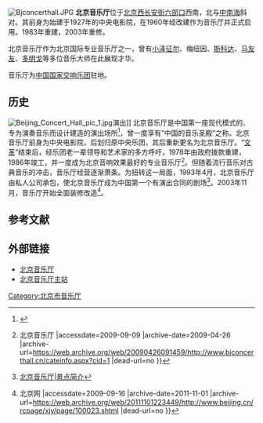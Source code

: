 {{Coord|39.9060493|116.382593|type:landmark_region:CN-11_source:GoogleMaps|display=title}}
[[File:Bjconcerthall.JPG|right]]
'''北京音乐厅'''位于[[北京|北京]][[西长安街|西长安街]][[六部口|六部口]]西南，北与[[中南海|中南海]]斜对。其前身为始建于1927年的中央电影院，在1960年经改建作为音乐厅并正式启用。1983年重建，2003年重修。

北京音乐厅作为北京国际专业音乐厅之一，曾有[[小泽征尔|小泽征尔]]、梅纽因、[[斯科达|斯科达]]、[[马友友|马友友]]、[[多明戈|多明戈]]等多位音乐大师在此展现才华。

音乐厅为[[中国国家交响乐团|中国国家交响乐团]]驻地。

==历史==
[[File:Beijing_Concert_Hall_pic_1.jpg|thumb]]演出]]
北京音乐厅是中国第一座现代模式的、专为演奏音乐而设计建造的演出场所<ref>{{Cite web |url=http://www.bjconcerthall.cn/cateinfo.aspx?cid=1 |title=音乐厅介绍 |accessdate=2009-09-14 |archive-date=2009-04-26 |archive-url=https://web.archive.org/web/20090426091459/http://www.bjconcerthall.cn/cateinfo.aspx?cid=1 |dead-url=no }}</ref>，曾一度享有“中国的音乐圣殿”之称。北京音乐厅前身为中央电影院，后划归原中央乐团，其后重新更名为北京音乐厅。“[[文革|文革]]”结束后，经乐团老一辈领导和艺术家的多方呼吁，1978年由政府拨款重建，1986年竣工，并一度成为北京音响效果最好的专业音乐厅<ref>{{Cite web |url=http://www.bjconcerthall.cn/CateInfo.aspx?cid=1&cii=64 |title=音乐厅历史{{!}}北京音乐厅 |accessdate=2009-09-09 |archive-date=2009-04-26 |archive-url=https://web.archive.org/web/20090426091459/http://www.bjconcerthall.cn/cateinfo.aspx?cid=1 |dead-url=no }}</ref>。但随着流行音乐对古典音乐的冲击，音乐厅经营逐渐萧条。为扭转这一局面，1993年4月，北京音乐厅由私人公司承包，使北京音乐厅成为中国第一个有演出合同的剧场<ref>[http://www.pinsou.com/company/templet/tour001/about_index.asp?bd=77905 北京音乐厅|景点简介]{{dead link|date=2017年11月 |bot=InternetArchiveBot |fix-attempted=yes }}</ref>。2003年11月，音乐厅开始全面装修改造<ref>{{Cite web |url=http://www.beijing.cn/rcpage/xjy/page/100023.shtml |title=北京音乐厅-戏剧院-文体娱乐{{!}}北京网 |accessdate=2009-09-16 |archive-date=2011-11-01 |archive-url=https://web.archive.org/web/20111101223449/http://www.beijing.cn/rcpage/xjy/page/100023.shtml |dead-url=no }}</ref>。

==参考文献==
{{reflist}}

==外部链接==
*[http://www.bjconcerthall.cn 北京音乐厅]{{Wayback|url=http://www.bjconcerthall.cn/ |date=20090916071822 }}
*[https://web.archive.org/web/20090423134318/http://www.beijingyinyueting.com/ 北京音乐厅主站]

{{Wide image|Beijing concert hall 04 sep 2010.jpg|500px|2012年的北京音乐厅}}
[[Category:北京市音乐厅|Category:北京市音乐厅]]